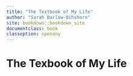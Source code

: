```yaml
---
title: "The Textbook of My Life"
author: "Sarah Barlow-Ochshorn"
site: bookdown::bookdown_site
documentclass: book
classoption: openany
---
```


# The Texbook of My Life
